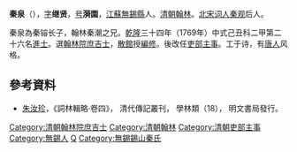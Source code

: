 '''秦泉'''（{{Bd|1770年||1827年}}），[[表字|字]]'''继贤'''，[[号|号]]'''漪園'''，[[江蘇|江蘇]][[無錫縣|無錫縣]]人。[[清朝|清朝]][[翰林|翰林]]。[[北宋|北宋]][[词人|词人]][[秦观|秦观]]后人。

秦泉為秦镕长子，翰林秦潮之兄。[[乾隆|乾隆]]三十四年（1769年）中式己丑科二甲第二十六名[[進士|進士]]。選[[翰林院庶吉士|翰林院庶吉士]]，[[散館|散館]]授[[編修|編修]]。後改任[[吏部|吏部]][[主事|主事]]。工于诗，有[[唐人|唐人]]风格。

==參考資料==
*[[朱汝珍|朱汝珍]]，《詞林輯略·卷四》， 清代傳記叢刊， 學林類（18）， 明文書局發行。

{{清朝人物小作品}}
{{乾隆三十四年己丑科殿試金榜}}
{{DEFAULTSORT:Qin秦}}
[[Category:清朝翰林院庶吉士|Category:清朝翰林院庶吉士]]
[[Category:清朝翰林|Category:清朝翰林]]
[[Category:清朝吏部主事|Category:清朝吏部主事]]
[[Category:無錫人|Category:無錫人]]
[[Category:秦姓|Q]]
[[Category:無錫錫山秦氏|Category:無錫錫山秦氏]]